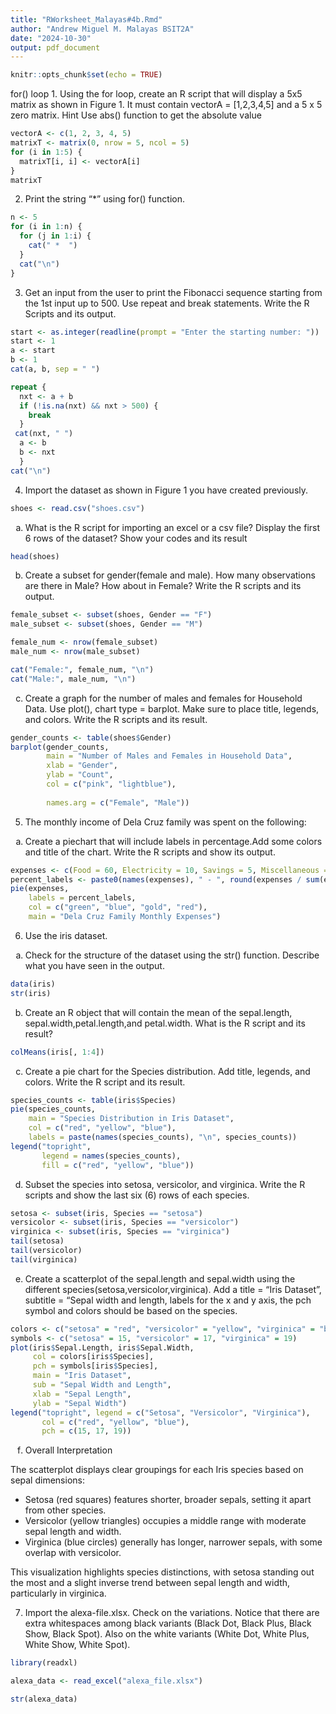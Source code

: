 ```yaml
---
title: "RWorksheet_Malayas#4b.Rmd"
author: "Andrew Miguel M. Malayas BSIT2A"
date: "2024-10-30"
output: pdf_document
---
```


```r
knitr::opts_chunk$set(echo = TRUE)
```

for() loop
1. Using the for loop, create an R script that will display a 5x5 matrix as shown in
Figure 1. It must contain vectorA = [1,2,3,4,5] and a 5 x 5 zero matrix.
Hint Use abs() function to get the absolute value

```r
vectorA <- c(1, 2, 3, 4, 5)
matrixT <- matrix(0, nrow = 5, ncol = 5)
for (i in 1:5) {
  matrixT[i, i] <- vectorA[i]
}
matrixT
```

2. Print the string "*" using for() function.
```r
n <- 5
for (i in 1:n) {
  for (j in 1:i) {
    cat(" *  ")
  }
  cat("\n")
}

```
3. Get an input from the user to print the Fibonacci sequence starting from the 1st input up to 500. Use repeat and break statements. Write the R Scripts and its output.
```r
start <- as.integer(readline(prompt = "Enter the starting number: "))
start <- 1
a <- start
b <- 1
cat(a, b, sep = " ")

repeat {
  nxt <- a + b
  if (!is.na(nxt) && nxt > 500) {
    break
  }
 cat(nxt, " ")
  a <- b
  b <- nxt
  }
cat("\n")
```




4. Import the dataset as shown in Figure 1 you have created previously.
```r
shoes <- read.csv("shoes.csv")
```


a. What is the R script for importing an excel or a csv file? Display the first 6 rows of
the dataset? Show your codes and its result
```r
head(shoes)
```


b. Create a subset for gender(female and male). How many observations are there in Male? How about in Female? Write the R scripts and its output.
```r
female_subset <- subset(shoes, Gender == "F")
male_subset <- subset(shoes, Gender == "M")

female_num <- nrow(female_subset)
male_num <- nrow(male_subset)

cat("Female:", female_num, "\n")
cat("Male:", male_num, "\n")

```


c. Create a graph for the number of males and females for Household Data. Use plot(),
chart type = barplot. Make sure to place title, legends, and colors. Write the R scripts and
its result.
```r
gender_counts <- table(shoes$Gender)
barplot(gender_counts, 
        main = "Number of Males and Females in Household Data",
        xlab = "Gender",
        ylab = "Count",
        col = c("pink", "lightblue"),
        
        names.arg = c("Female", "Male"))
```






5. The monthly income of Dela Cruz family was spent on the following:
a. Create a piechart that will include labels in percentage.Add some colors and title of the chart. Write the R scripts and show its output.
```r
expenses <- c(Food = 60, Electricity = 10, Savings = 5, Miscellaneous = 25)
percent_labels <- paste0(names(expenses), " - ", round(expenses / sum(expenses) * 100), "%")
pie(expenses, 
    labels = percent_labels, 
    col = c("green", "blue", "gold", "red"), 
    main = "Dela Cruz Family Monthly Expenses")

```






6. Use the iris dataset.
a. Check for the structure of the dataset using the str() function. Describe what you
have seen in the output.
```r
data(iris)
str(iris)
```


b. Create an R object that will contain the mean of the sepal.length, sepal.width,petal.length,and petal.width. What is the R script and its result?
```r
colMeans(iris[, 1:4])
```


c. Create a pie chart for the Species distribution. Add title, legends, and colors. Write
the R script and its result.
```r
species_counts <- table(iris$Species)
pie(species_counts, 
    main = "Species Distribution in Iris Dataset", 
    col = c("red", "yellow", "blue"),
    labels = paste(names(species_counts), "\n", species_counts))
legend("topright", 
       legend = names(species_counts), 
       fill = c("red", "yellow", "blue"))

```


d. Subset the species into setosa, versicolor, and virginica. Write the R scripts and show the last six (6) rows of each species.
```r
setosa <- subset(iris, Species == "setosa")
versicolor <- subset(iris, Species == "versicolor")
virginica <- subset(iris, Species == "virginica")
tail(setosa)
tail(versicolor)
tail(virginica)
```


e. Create a scatterplot of the sepal.length and sepal.width using the different
species(setosa,versicolor,virginica). Add a title = “Iris Dataset”, subtitle = “Sepal
width and length, labels for the x and y axis, the pch symbol and colors should be based on
the species.
```r
colors <- c("setosa" = "red", "versicolor" = "yellow", "virginica" = "blue")
symbols <- c("setosa" = 15, "versicolor" = 17, "virginica" = 19)
plot(iris$Sepal.Length, iris$Sepal.Width, 
     col = colors[iris$Species], 
     pch = symbols[iris$Species],
     main = "Iris Dataset", 
     sub = "Sepal Width and Length",
     xlab = "Sepal Length", 
     ylab = "Sepal Width")
legend("topright", legend = c("Setosa", "Versicolor", "Virginica"), 
       col = c("red", "yellow", "blue"), 
       pch = c(15, 17, 19))

```


f. Overall Interpretation

The scatterplot displays clear groupings for each Iris species based on sepal dimensions:

- Setosa (red squares) features shorter, broader sepals, setting it apart from other species.
- Versicolor (yellow triangles) occupies a middle range with moderate sepal length and width.
- Virginica (blue circles) generally has longer, narrower sepals, with some overlap with versicolor.

This visualization highlights species distinctions, with setosa standing out the most and a slight inverse trend between sepal length and width, particularly in virginica.




7. Import the alexa-file.xlsx. Check on the variations. Notice that there are extra whitespaces among black variants (Black Dot, Black Plus, Black Show, Black Spot). Also on the white variants (White Dot, White Plus, White Show, White Spot).
```r
library(readxl)

alexa_data <- read_excel("alexa_file.xlsx")

str(alexa_data)
```














